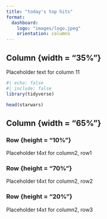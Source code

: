 ```yaml
---
title: "today's top hits"
format:
  dashboard:
    logo: "images/logo.jpeg"
    orientation: columns
---
```


## Column {width = "35%"}

Placeholder text for column 11

```r
#| echo: false
#| include: false
library(tidyverse)
```

```r

head(starwars)

```

## Column {width = "65%"}

### Row {height = "10%"}

Placeholder t4xt for column2, row1

### Row {height = "70%"}
Placeholder t4xt for column2, row2


### Row {height = "20%"}
Placeholder t4xt for column2, row3

